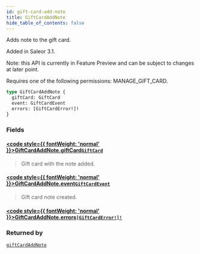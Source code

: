 ```yaml
---
id: gift-card-add-note
title: GiftCardAddNote
hide_table_of_contents: false
---
```








Adds note to the gift card.

Added in Saleor 3.1.

Note: this API is currently in Feature Preview and can be subject to changes at later point. 

Requires one of the following permissions: MANAGE_GIFT_CARD.

```graphql
type GiftCardAddNote {
  giftCard: GiftCard
  event: GiftCardEvent
  errors: [GiftCardError!]!
}
```


### Fields

#### [<code style={{ fontWeight: 'normal' }}>GiftCardAddNote.<b>giftCard</b></code>](#)<Bullet />[`GiftCard`](../../../developer/api-reference/objects/gift-card) <Badge class="secondary" text="object"/>
> Gift card with the note added.
> 

#### [<code style={{ fontWeight: 'normal' }}>GiftCardAddNote.<b>event</b></code>](#)<Bullet />[`GiftCardEvent`](../../../developer/api-reference/objects/gift-card-event) <Badge class="secondary" text="object"/>
> Gift card note created.
> 

#### [<code style={{ fontWeight: 'normal' }}>GiftCardAddNote.<b>errors</b></code>](#)<Bullet />[`[GiftCardError!]!`](../../../developer/api-reference/objects/gift-card-error) <Badge class="secondary" text="non-null"/> <Badge class="secondary" text="object"/>
> 
> 



### Returned by

[`giftCardAddNote`](../../../developer/api-reference/mutations/gift-card-add-note)  <Badge class="secondary" text="mutation"/>



